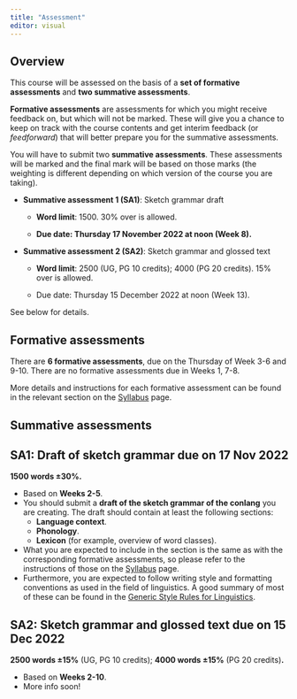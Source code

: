 ```yaml
---
title: "Assessment"
editor: visual
---
```


## Overview

This course will be assessed on the basis of a **set of formative assessments** and **two summative assessments**.

**Formative assessments** are assessments for which you might receive feedback on, but which will not be marked. These will give you a chance to keep on track with the course contents and get interim feedback (or *feedforward*) that will better prepare you for the summative assessments.

You will have to submit two **summative assessments**. These assessments will be marked and the final mark will be based on those marks (the weighting is different depending on which version of the course you are taking).

-   **Summative assessment 1 (SA1)**: Sketch grammar draft

    -   **Word limit**: 1500. 30% over is allowed.

    -   **Due date: Thursday 17 November 2022 at noon (Week 8).**

-   **Summative assessment 2 (SA2)**: Sketch grammar and glossed text

    -   **Word limit**: 2500 (UG, PG 10 credits); 4000 (PG 20 credits). 15% over is allowed.

    -   Due date: Thursday 15 December 2022 at noon (Week 13).

See below for details.

## Formative assessments

There are **6 formative assessments**, due on the Thursday of Week 3-6 and 9-10. There are no formative assessments due in Weeks 1, 7-8.

More details and instructions for each formative assessment can be found in the relevant section on the [Syllabus](syllabus.html) page.

## Summative assessments

::: {.callout-important collapse="true"}
## SA1: Draft of sketch grammar **due on 17 Nov 2022**

**1500 words ±30%.**

-   Based on **Weeks 2-5**.
-   You should submit a **draft of the sketch grammar of the conlang** you are creating. The draft should contain at least the following sections:
    -   **Language context**.
    -   **Phonology**.
    -   **Lexicon** (for example, overview of word classes).
-   What you are expected to include in the section is the same as with the corresponding formative assessments, so please refer to the instructions of those on the [Syllabus](syllabus.html) page.
-   Furthermore, you are expected to follow writing style and formatting conventions as used in the field of linguistics. A good summary of most of these can be found in the [Generic Style Rules for Linguistics](https://www.eva.mpg.de/lingua/pdf/GenericStyleRules.pdf).
:::

::: {.callout-important collapse="true"}
## SA2: Sketch grammar and glossed text **due on 15 Dec 2022**

**2500 words ±15%** (UG, PG 10 credits); **4000 words ±15%** (PG 20 credits)**.**

-   Based on **Weeks 2-10**.
-   More info soon!
:::
